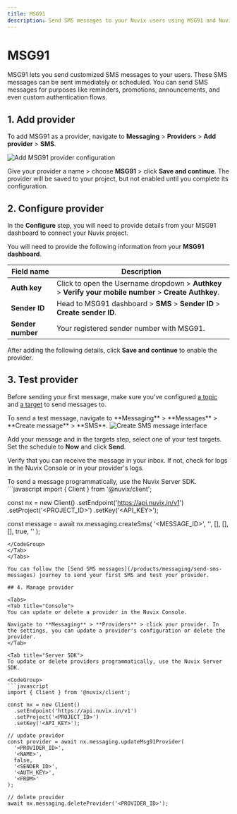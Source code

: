```yaml
---
title: MSG91
description: Send SMS messages to your Nuvix users using MSG91 and Nuvix Messaging.
---
```


# MSG91

MSG91 lets you send customized SMS messages to your users. These SMS messages can be sent immediately or scheduled. You can send SMS messages for purposes like reminders, promotions, announcements, and even custom authentication flows.

## 1. Add provider

To add MSG91 as a provider, navigate to **Messaging** > **Providers** > **Add provider** > **SMS**.

<Frame>
<img src="/images/docs/messaging/providers/msg91/provider.png" alt="Add MSG91 provider configuration" />
</Frame>

Give your provider a name > choose **MSG91** > click **Save and continue**. The provider will be saved to your project, but not enabled until you complete its configuration.

## 2. Configure provider

In the **Configure** step, you will need to provide details from your MSG91 dashboard to connect your Nuvix project.

You will need to provide the following information from your **MSG91 dashboard**.

| Field name | Description |
|------------|-------------|
| **Auth key** | Click to open the Username dropdown > **Authkey** > **Verify your mobile number** > **Create Authkey**. |
| **Sender ID** | Head to MSG91 dashboard > **SMS** > **Sender ID** > **Create sender ID**. |
| **Sender number** | Your registered sender number with MSG91. |

After adding the following details, click **Save and continue** to enable the provider.

## 3. Test provider

Before sending your first message, make sure you've configured [a topic](/products/messaging/topics) and [a target](/products/messaging/targets) to send messages to.

<Tabs>
<Tab title="Console">
To send a test message, navigate to **Messaging** > **Messages** > **Create message** > **SMS**.

<Frame>
<img src="/images/docs/messaging/messages/create-sms-message.png" alt="Create SMS message interface" />
</Frame>

Add your message and in the targets step, select one of your test targets. Set the schedule to **Now** and click **Send**.

Verify that you can receive the message in your inbox. If not, check for logs in the Nuvix Console or in your provider's logs.
</Tab>

<Tab title="Server SDK">
To send a message programmatically, use the Nuvix Server SDK.

<CodeGroup>
```javascript
import { Client } from '@nuvix/client';

const nx = new Client()
  .setEndpoint('https://api.nuvix.in/v1')
  .setProject('<PROJECT_ID>')
  .setKey('<API_KEY>');

const message = await nx.messaging.createSms(
  '<MESSAGE_ID>',
  '<CONTENT>',
  [],
  [],
  [],
  true,
  ''
);
```
</CodeGroup>
</Tab>
</Tabs>

You can follow the [Send SMS messages](/products/messaging/send-sms-messages) journey to send your first SMS and test your provider.

## 4. Manage provider

<Tabs>
<Tab title="Console">
You can update or delete a provider in the Nuvix Console.

Navigate to **Messaging** > **Providers** > click your provider. In the settings, you can update a provider's configuration or delete the provider.
</Tab>

<Tab title="Server SDK">
To update or delete providers programmatically, use the Nuvix Server SDK.

<CodeGroup>
```javascript
import { Client } from '@nuvix/client';

const nx = new Client()
  .setEndpoint('https://api.nuvix.in/v1')
  .setProject('<PROJECT_ID>')
  .setKey('<API_KEY>');

// update provider
const provider = await nx.messaging.updateMsg91Provider(
  '<PROVIDER_ID>',
  '<NAME>',
  false,
  '<SENDER_ID>',
  '<AUTH_KEY>',
  '<FROM>'
);

// delete provider
await nx.messaging.deleteProvider('<PROVIDER_ID>');
```
</CodeGroup>
</Tab>
</Tabs>